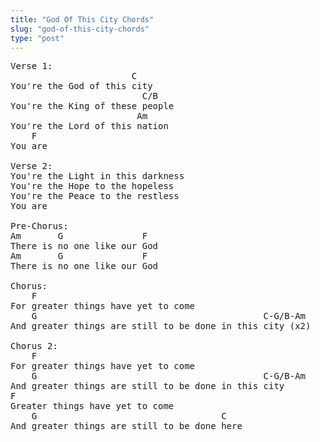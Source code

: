 ```yaml
---
title: "God Of This City Chords"
slug: "god-of-this-city-chords"
type: "post"
---
```


<pre>
Verse 1:
                       C 
You're the God of this city
                         C/B 
You're the King of these people
                        Am 
You're the Lord of this nation
    F 
You are

Verse 2: 
You're the Light in this darkness 
You're the Hope to the hopeless 
You're the Peace to the restless 
You are

Pre-Chorus: 
Am       G               F 
There is no one like our God 
Am       G               F 
There is no one like our God

Chorus: 
    F
For greater things have yet to come
    G                                           C-G/B-Am
And greater things are still to be done in this city (x2)

Chorus 2: 
    F
For greater things have yet to come
    G                                           C-G/B-Am
And greater things are still to be done in this city
F
Greater things have yet to come
    G                                   C 
And greater things are still to be done here
</pre>